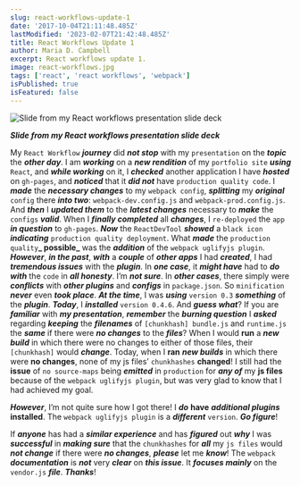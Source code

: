 ```yaml
---
slug: react-workflows-update-1
date: '2017-10-04T21:11:48.485Z'
lastModified: '2023-02-07T21:42:48.485Z'
title: React Workflows Update 1
author: Maria D. Campbell
excerpt: React workflows update 1.
image: react-workflows.jpg
tags: ['react', 'react workflows', 'webpack']
isPublished: true
isFeatured: false
---
```


![Slide from my React workflows presentation slide deck](react-workflows.jpg)

***Slide from my React workflows presentation slide deck***

My `React Workflow` **_journey_** did ***not stop*** with my `presentation` on the
***topic*** the ***other day***. I am ***working*** on a ***new rendition*** of my `portfolio site` ***using*** `React`, and ***while working*** on it, I **_checked_** another application I have **_hosted_** on `gh-pages`, and ***noticed*** that it **_did not_** have `production quality code`. I ***made*** the ***necessary changes*** to
my `webpack config`, **_splitting_** my ***original*** `config` there
**_into two_**: `webpack-dev.config.js` and `webpack-prod.config.js`. And ***then*** I
**_updated them_** to the ***latest changes*** necessary to ***make*** the
`configs` **_valid_**. When I ***finally completed*** all ***changes***, I `re-deployed`
the `app` ***in question*** to `gh-pages`. ***Now*** the `ReactDevTool` ***showed*** a
`black icon` ***indicating*** `production quality deployment`. What ***made***
the `production quality`**_ possible_** was the ***addition*** of the
`webpack uglifyjs plugin`. ***However***, ***in the past***, ***with*** a ***couple*** of ***other apps*** I had ***created***, I had ***tremendous issues*** with the ***plugin***. In ***one case***, it ***might have***
had to ***do with*** the `code` in ***all honesty***. I’m ***not sure***. In ***other cases***, there simply were ***conflicts*** with ***other plugins*** and ***configs*** in `package.json`. So `minification` ***never*** even ***took place***. ***At the time***, I was ***using*** `version 0.3` ***something*** of the ***plugin***. ***Today***, I ***installed*** `version 0.4.6`. And ***guess what***? If
you are ***familiar*** with ***my presentation***, ***remember*** the ***burning question*** I ***asked*** regarding ***keeping*** the **_filenames_** of `[chunkhash] bundle.js` and `runtime.js` the **_same_** if there were ***no changes*** to the ***files***? When I would **run** a **_new build_** in which there were no changes to either of
those files, their `[chunkhash]` would **_change_**. Today, when I **ran**
**_new builds_** in which there were **no changes**, none of my js files’
`chunkhashes` **changed**! I still had the **issue** of `no source-maps` being
**_emitted_** in `production` for **_any of_** my **js files** because of the
`webpack uglifyjs plugin`, but was very glad to know that I had achieved my
goal.

**_However_**, I’m not quite sure how I got there! I **_do_** **have**
**_additional plugins_** **installed**. The `webpack uglifyjs plugin` is a
**_different_** `version`. ***Go figure***!

If ***anyone*** has had a ***similar experience*** and has ***figured*** out ***why*** I was ***successful*** in ***making sure*** that the `chunkhashes` for ***all*** my `js files` would ***not change*** if there were ***no changes***, ***please*** let me ***know***! The `webpack` ***documentation*** is ***not*** very ***clear*** on ***this issue***. It ***focuses mainly*** on the `vendor.js` ***file***. ***Thanks***!



